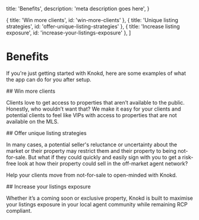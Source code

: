 
  title: 'Benefits',
  description:
    'meta description goes here',
}

  { title: 'Win more clients', id: 'win-more-clients' },
  { title: 'Unique listing strategies', id: 'offer-unique-listing-strategies' },
  { title: 'Increase listing exposure', id: 'increase-your-listings-exposure' },
]

# Benefits

If you're just getting started with Knokd, here are some examples of what the app can do for you after setup. 

<div className="flex items-center gap-2">
<CheckIcon className="mt-12 h-8 w-8 fill-indigo-500/20 stroke-indigo-500 transition-colors group-hover/button:stroke-indigo-400" /> 
## Win more clients
</div>


Clients love to get access to properties that aren’t available to the public. Honestly, who wouldn’t want that? We make it easy for your clients and potential clients to feel like VIPs with access to properties that are not available on the MLS. 

<div className="flex items-center gap-2">
<ClipboardIcon className="mt-12 h-8 w-8 fill-indigo-500/20 stroke-indigo-500 transition-colors group-hover/button:stroke-indigo-400" /> 
## Offer unique listing strategies
</div>


In many cases, a potential seller's reluctance or uncertainty about the market or their property may restrict them and their property to being not-for-sale. But what if they could quickly and easily sign with you to get a risk-free look at how their property could sell in the off-market agent network?

Help your clients move from not-for-sale to open-minded with Knokd.

<div className="flex items-center gap-2">
<SquaresPlusIcon className="mt-12 h-8 w-8 fill-indigo-500/20 stroke-indigo-500 transition-colors group-hover/button:stroke-indigo-400" /> 
## Increase your listings exposure
</div>

Whether it’s a coming soon or exclusive property, Knokd is built to maximise your listings exposure in your local agent community while remaining RCP compliant.
